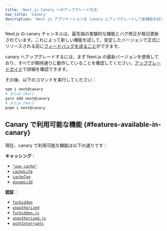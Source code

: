 ```yaml
---
title: 'Next.js Canary へのアップグレード方法'
nav_title: 'Canary'
description: 'Next.js アプリケーションを Canary にアップグレードして新機能を試してみましょう'
---
```


Next.js の canary チャンネルは、最先端の実験的な機能とバグ修正が毎日更新されています。これによって新しい機能を試して、安定したバージョンで正式にリリースされる前に[フィードバックを送ること](https://github.com/vercel/next.js/issues)ができます。

canary へアップグレードするには、まず Next.js の最新バージョンを使用しており、すべてが期待通りに動作していることを確認してください。[アップグレードガイド](/docs/app/building-your-application/upgrading)で詳細を確認できます。

その後、以下のコマンドを実行してください：

```bash title="Terminal"
npm i next@canary
# または {#or}
yarn add next@canary
# または {#or}
pnpm i next@canary
```

## Canary で利用可能な機能 {#features-available-in-canary}

現在、canary で利用可能な機能は以下の通りです：

**キャッシング**：

- [`"use cache"`](/docs/app/api-reference/directives/use-cache)
- [`cacheLife`](/docs/app/api-reference/functions/cacheLife)
- [`cacheTag`](/docs/app/api-reference/functions/cacheTag)
- [`dynamicIO`](/docs/app/api-reference/config/next-config-js/dynamicIO)

**認証**：

- [`forbidden`](/docs/app/api-reference/functions/forbidden)
- [`unauthorized`](/docs/app/api-reference/functions/unauthorized)
- [`forbidden.js`](/docs/app/api-reference/file-conventions/forbidden)
- [`unauthorized.js`](/docs/app/api-reference/file-conventions/unauthorized)
- [`authInterrupts`](/docs/app/api-reference/config/next-config-js/authInterrupts)
